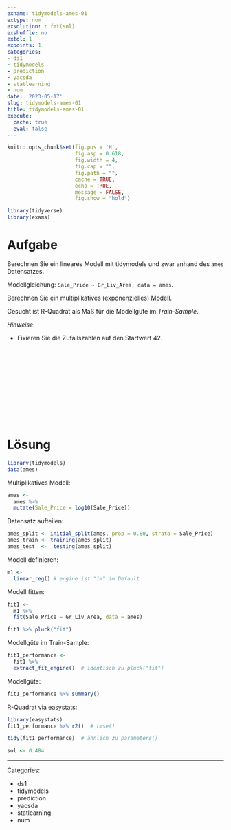 ```yaml
---
exname: tidymodels-ames-01
extype: num
exsolution: r fmt(sol)
exshuffle: no
extol: 1
expoints: 1
categories:
- ds1
- tidymodels
- prediction
- yacsda
- statlearning
- num
date: '2023-05-17'
slug: tidymodels-ames-01
title: tidymodels-ames-01
execute:
  cache: true
  eval: false
---
```







```r
knitr::opts_chunk$set(fig.pos = 'H',
                      fig.asp = 0.618,
                      fig.width = 4,
                      fig.cap = "", 
                      fig.path = "",
                      cache = TRUE,
                      echo = TRUE,
                      message = FALSE,
                      fig.show = "hold")

library(tidyverse)
library(exams)
```






# Aufgabe

Berechnen Sie ein lineares Modell mit tidymodels und zwar anhand des `ames` Datensatzes.

Modellgleichung: `Sale_Price ~ Gr_Liv_Area, data = ames`.

Berechnen Sie ein multiplikatives (exponenzielles) Modell.

Gesucht ist R-Quadrat als Maß für die Modellgüte im *Train-Sample*.



*Hinweise*:

- Fixieren Sie die Zufallszahlen auf den Startwert 42.




</br>
</br>
</br>
</br>
</br>
</br>
</br>
</br>
</br>
</br>

# Lösung


```r
library(tidymodels)
data(ames)
```


Multiplikatives Modell:

```r
ames <- 
  ames %>% 
  mutate(Sale_Price = log10(Sale_Price))
```


Datensatz aufteilen:

```r
ames_split <- initial_split(ames, prop = 0.80, strata = Sale_Price)
ames_train <- training(ames_split)
ames_test  <-  testing(ames_split)
```



Modell definieren:

```r
m1 <-
  linear_reg() # engine ist "lm" im Default
```



Modell fitten:

```r
fit1 <-
  m1 %>% 
  fit(Sale_Price ~ Gr_Liv_Area, data = ames)
```


```r
fit1 %>% pluck("fit") 
```



Modellgüte im Train-Sample:

```r
fit1_performance <-
  fit1 %>% 
  extract_fit_engine()  # identisch zu pluck("fit")
```


Modellgüte:


```r
fit1_performance %>% summary()
```


R-Quadrat via easystats:

```r
library(easystats)
fit1_performance %>% r2()  # rmse()
```



```r
tidy(fit1_performance)  # ähnlich zu parameters()
```


```r
sol <- 0.484
```




---

Categories: 

- ds1
- tidymodels
- prediction
- yacsda
- statlearning
- num

